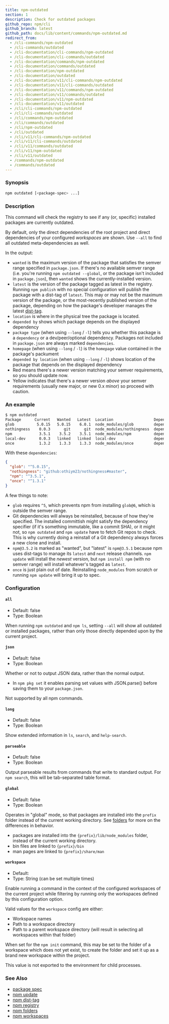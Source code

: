 ```yaml
---
title: npm-outdated
section: 1
description: Check for outdated packages
github_repo: npm/cli
github_branch: latest
github_path: docs/lib/content/commands/npm-outdated.md
redirect_from:
  - /cli-commands/npm-outdated
  - /cli-commands/outdated
  - /cli-documentation/cli-commands/npm-outdated
  - /cli-documentation/cli-commands/outdated
  - /cli-documentation/commands/npm-outdated
  - /cli-documentation/commands/outdated
  - /cli-documentation/npm-outdated
  - /cli-documentation/outdated
  - /cli-documentation/v11/cli-commands/npm-outdated
  - /cli-documentation/v11/cli-commands/outdated
  - /cli-documentation/v11/commands/npm-outdated
  - /cli-documentation/v11/commands/outdated
  - /cli-documentation/v11/npm-outdated
  - /cli-documentation/v11/outdated
  - /cli/cli-commands/npm-outdated
  - /cli/cli-commands/outdated
  - /cli/commands/npm-outdated
  - /cli/commands/outdated
  - /cli/npm-outdated
  - /cli/outdated
  - /cli/v11/cli-commands/npm-outdated
  - /cli/v11/cli-commands/outdated
  - /cli/v11/commands/outdated
  - /cli/v11/npm-outdated
  - /cli/v11/outdated
  - /commands/npm-outdated
  - /commands/outdated
---
```


### Synopsis

```bash
npm outdated [<package-spec> ...]
```

### Description

This command will check the registry to see if any (or, specific) installed packages are currently outdated.

By default, only the direct dependencies of the root project and direct dependencies of your configured _workspaces_ are shown. Use `--all` to find all outdated meta-dependencies as well.

In the output:

- `wanted` is the maximum version of the package that satisfies the semver range specified in `package.json`. If there's no available semver range (i.e. you're running `npm outdated --global`, or the package isn't included in `package.json`), then `wanted` shows the currently-installed version.
- `latest` is the version of the package tagged as latest in the registry. Running `npm publish` with no special configuration will publish the package with a dist-tag of `latest`. This may or may not be the maximum version of the package, or the most-recently published version of the package, depending on how the package's developer manages the latest [dist-tag](/cli/v11/commands/npm-dist-tag).
- `location` is where in the physical tree the package is located.
- `depended by` shows which package depends on the displayed dependency
- `package type` (when using `--long` / `-l`) tells you whether this package is a `dependency` or a dev/peer/optional dependency. Packages not included in `package.json` are always marked `dependencies`.
- `homepage` (when using `--long` / `-l`) is the `homepage` value contained in the package's packument
- `depended by location` (when using `--long` / `-l`) shows location of the package that depends on the displayed dependency
- Red means there's a newer version matching your semver requirements, so you should update now.
- Yellow indicates that there's a newer version _above_ your semver requirements (usually new major, or new 0.x minor) so proceed with caution.

### An example

```bash
$ npm outdated
Package      Current   Wanted   Latest  Location                  Depended by
glob          5.0.15   5.0.15    6.0.1  node_modules/glob         dependent-package-name
nothingness    0.0.3      git      git  node_modules/nothingness  dependent-package-name
npm            3.5.1    3.5.2    3.5.1  node_modules/npm          dependent-package-name
local-dev      0.0.3   linked   linked  local-dev                 dependent-package-name
once           1.3.2    1.3.3    1.3.3  node_modules/once         dependent-package-name
```

With these `dependencies`:

```json
{
  "glob": "^5.0.15",
  "nothingness": "github:othiym23/nothingness#master",
  "npm": "^3.5.1",
  "once": "^1.3.1"
}
```

A few things to note:

- `glob` requires `^5`, which prevents npm from installing `glob@6`, which is outside the semver range.
- Git dependencies will always be reinstalled, because of how they're specified. The installed committish might satisfy the dependency specifier (if it's something immutable, like a commit SHA), or it might not, so `npm outdated` and `npm update` have to fetch Git repos to check. This is why currently doing a reinstall of a Git dependency always forces a new clone and install.
- `npm@3.5.2` is marked as "wanted", but "latest" is `npm@3.5.1` because npm uses dist-tags to manage its `latest` and `next` release channels. `npm update` will install the _newest_ version, but `npm install npm` (with no semver range) will install whatever's tagged as `latest`.
- `once` is just plain out of date. Reinstalling `node_modules` from scratch or running `npm update` will bring it up to spec.

### Configuration

#### `all`

- Default: false
- Type: Boolean

When running `npm outdated` and `npm ls`, setting `--all` will show all outdated or installed packages, rather than only those directly depended upon by the current project.

#### `json`

- Default: false
- Type: Boolean

Whether or not to output JSON data, rather than the normal output.

- In `npm pkg set` it enables parsing set values with JSON.parse() before saving them to your `package.json`.

Not supported by all npm commands.

#### `long`

- Default: false
- Type: Boolean

Show extended information in `ls`, `search`, and `help-search`.

#### `parseable`

- Default: false
- Type: Boolean

Output parseable results from commands that write to standard output. For `npm search`, this will be tab-separated table format.

#### `global`

- Default: false
- Type: Boolean

Operates in "global" mode, so that packages are installed into the `prefix` folder instead of the current working directory. See [folders](/cli/v11/configuring-npm/folders) for more on the differences in behavior.

- packages are installed into the `{prefix}/lib/node_modules` folder, instead of the current working directory.
- bin files are linked to `{prefix}/bin`
- man pages are linked to `{prefix}/share/man`

#### `workspace`

- Default:
- Type: String (can be set multiple times)

Enable running a command in the context of the configured workspaces of the current project while filtering by running only the workspaces defined by this configuration option.

Valid values for the `workspace` config are either:

- Workspace names
- Path to a workspace directory
- Path to a parent workspace directory (will result in selecting all workspaces within that folder)

When set for the `npm init` command, this may be set to the folder of a workspace which does not yet exist, to create the folder and set it up as a brand new workspace within the project.

This value is not exported to the environment for child processes.

### See Also

- [package spec](/cli/v11/using-npm/package-spec)
- [npm update](/cli/v11/commands/npm-update)
- [npm dist-tag](/cli/v11/commands/npm-dist-tag)
- [npm registry](/cli/v11/using-npm/registry)
- [npm folders](/cli/v11/configuring-npm/folders)
- [npm workspaces](/cli/v11/using-npm/workspaces)
